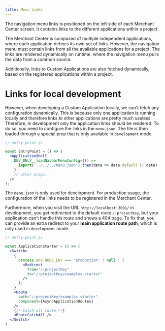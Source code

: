 ```yaml
---
title: Menu Links
---
```


The navigation menu links is positioned on the left side of each Merchant Center screen. It contains links to the different applications within a project.

The Merchant Center is composed of multiple independent applications, where each application defines its own set of links. However, the navigation menu must contain links from all the available applications for a project.
The links are rendered dynamically on runtime, where the navigation menu pulls the data from a common source.

Additionally, links to Custom Applications are also fetched dynamically, based on the registered applications within a project.

# Links for local development

However, when developing a Custom Application locally, we can't fetch any configuration dynamically. This is because only one application is running locally and therefore links to other applications are pretty much useless.
Therefore, in development only the application links should be rendered. To do so, you need to configure the links in the `menu.json`. The file is then loaded through a special prop that is only available in `development` mode.

```jsx
// entry-point.js

const EntryPoint = () => (
  <ApplicationShell
    DEV_ONLY__loadNavbarMenuConfig={() =>
      import('../../../menu.json').then(data => data.default || data)
    }
    // other props...
  />
);
```

<Info>

The `menu.json` is only used for development. For production usage, the configuration of the links needs to be registered in the Merchant Center.

</Info>

Furthermore, when you visit the URL `http://localhost:3001/` in development, you get redirected to the default route `/:projectKey`, but your application can't handle this route and shows a 404 page. To fix that, you can provide an extra redirect to your **main application route path**, which is only used in `development` mode.

```jsx
// entry-point.js

const ApplicationStarter = () => (
  <Switch>
    {
      process.env.NODE_ENV === 'production' ? null : (
        <Redirect
          from="/:projectKey"
          to="/:projectKey/examples-starter"
        />
      );
    }
    <Route
      path="/:projectKey/examples-starter"
      component={AsyncApplicationRoutes}
    />
    {/* Catch-all route */}
    <RouteCatchAll />
  </Switch>
)
```
